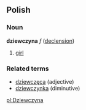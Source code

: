 ==Polish==
===Noun===
'''dziewczyna''' ''f'' ([[Wiktionary Appendix:Polish hard feminine noun declension|declension]])
# [[girl]]


===Related terms===
* [[dziewczęca]] (adjective)
* [[dziewczynka]] (diminutive)

[[pl:Dziewczyna]]